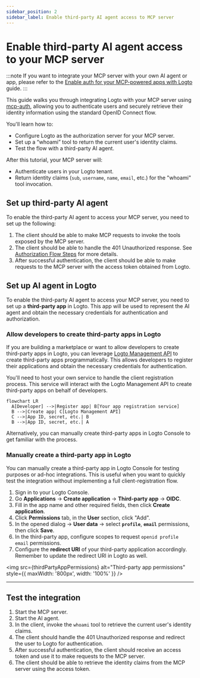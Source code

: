 ```yaml
---
sidebar_position: 2
sidebar_label: Enable third-party AI agent access to MCP server
---
```




# Enable third-party AI agent access to your MCP server

:::note
If you want to integrate your MCP server with your own AI agent or app, please refer to the [Enable auth for your MCP-powered apps with Logto](./mcp-server-add-auth) guide.
:::

This guide walks you through integrating Logto with your MCP server using [mcp-auth](https://mcp-auth.dev), allowing you to authenticate users and securely retrieve their identity information using the standard OpenID Connect flow.

You'll learn how to:

- Configure Logto as the authorization server for your MCP server.
- Set up a “whoami” tool to return the current user's identity claims.
- Test the flow with a third-party AI agent.

After this tutorial, your MCP server will:

- Authenticate users in your Logto tenant.
- Return identity claims (`sub`, `username`, `name`, `email`, etc.) for the "whoami" tool invocation.

<Prerequisites clientDescription="The third-party AI agent will be used as the client in this guide." />

## Set up third-party AI agent

To enable the third-party AI agent to access your MCP server, you need to set up the following:

1. The client should be able to make MCP requests to invoke the tools exposed by the MCP server.
2. The client should be able to handle the 401 Unauthorized response. See [Authorization Flow Steps](https://modelcontextprotocol.io/specification/2025-03-26/basic/authorization#2-5-authorization-flow-steps) for more details.
3. After successful authentication, the client should be able to make requests to the MCP server with the access token obtained from Logto.

## Set up AI agent in Logto

To enable the third-party AI agent to access your MCP server, you need to set up a **third-party app** in Logto. This app will be used to represent the AI agent and obtain the necessary credentials for authentication and authorization.

### Allow developers to create third-party apps in Logto

If you are building a marketplace or want to allow developers to create third-party apps in Logto, you can leverage [Logto Management API](/integrate-logto/interact-with-management-api) to create third-party apps programmatically. This allows developers to register their applications and obtain the necessary credentials for authentication.

You'll need to host your own service to handle the client registration process. This service will interact with the Logto Management API to create third-party apps on behalf of developers.

```mermaid
flowchart LR
  A[Developer] -->|Register app| B[Your app registration service]
  B -->|Create app| C[Logto Management API]
  C -->|App ID, secret, etc.| B
  B -->|App ID, secret, etc.| A
```

Alternatively, you can manually create third-party apps in Logto Console to get familiar with the process.

### Manually create a third-party app in Logto

You can manually create a third-party app in Logto Console for testing purposes or ad-hoc integrations. This is useful when you want to quickly test the integration without implementing a full client-registration flow.

1. Sign in to your Logto Console.
2. Go <CloudLink to="/applications">**Applications**</CloudLink> → **Create application** → **Third-party app** -> **OIDC**.
3. Fill in the app name and other required fields, then click **Create application**.
4. Click **Permissions** tab, in the **User** section, click "Add".
5. In the opened dialog -> **User data** -> select **`profile`**, **`email`** permissions, then click **Save**.
6. In the third-party app, configure scopes to request `openid profile email` permissions.
7. Configure the **redirect URI** of your third-party application accordingly. Remember to update the redirect URI in Logto as well.

<img
  src={thirdPartyAppPermissions}
  alt="Third-party app permissions"
  style={{ maxWidth: '800px', width: '100%' }}
/>

---

<QuickStartsReference />

<SetUpServer />

## Test the integration

1. Start the MCP server.
2. Start the AI agent.
3. In the client, invoke the `whoami` tool to retrieve the current user's identity claims.
4. The client should handle the 401 Unauthorized response and redirect the user to Logto for authentication.
5. After successful authentication, the client should receive an access token and use it to make requests to the MCP server.
6. The client should be able to retrieve the identity claims from the MCP server using the access token.

<SampleCode />
